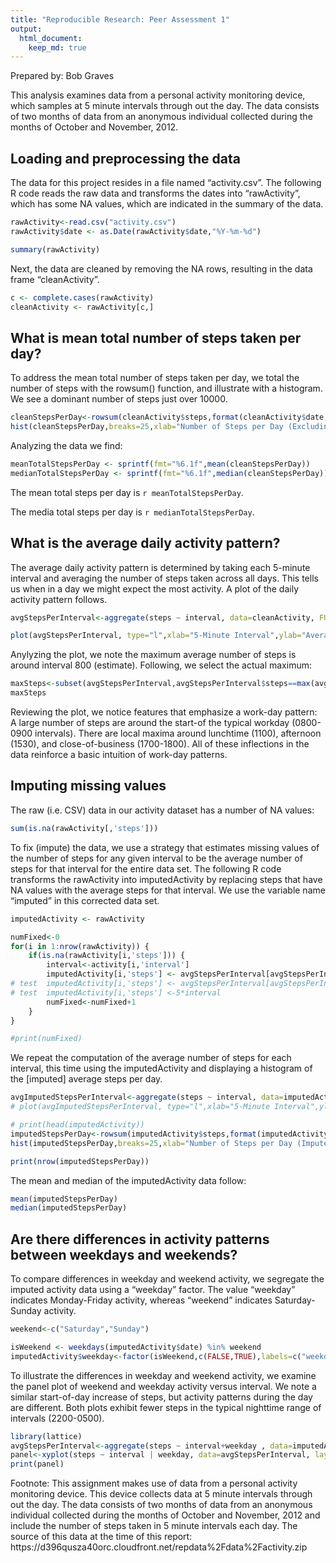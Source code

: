 ```yaml
---
title: "Reproducible Research: Peer Assessment 1"
output: 
  html_document:
    keep_md: true
---
```


Prepared by: Bob Graves

This analysis examines data from a personal activity monitoring device, which samples at 5 minute intervals through out the day. The data consists of two months of data from an anonymous individual collected during the months of October and November, 2012.

## Loading and preprocessing the data

The data for this project resides in a file named "activity.csv". 
The following R code reads the raw data and transforms the dates into "rawActivity", 
which has some NA values, which are indicated in the summary of the data.
```r
rawActivity<-read.csv("activity.csv")
rawActivity$date <- as.Date(rawActivity$date,"%Y-%m-%d")

summary(rawActivity)
```
Next, the data are cleaned by removing the NA rows, resulting in the data frame "cleanActivity".
```r
c <- complete.cases(rawActivity)
cleanActivity <- rawActivity[c,]
```


## What is mean total number of steps taken per day?

To address the mean total number of steps taken per day, we total the number of steps with
the rowsum() function, and illustrate with a histogram. We see a dominant number of steps just over 10000.

```r
cleanStepsPerDay<-rowsum(cleanActivity$steps,format(cleanActivity$date,"%Y-%m-%d"))
hist(cleanStepsPerDay,breaks=25,xlab="Number of Steps per Day (Excluding NA's)",main = "Histogram - Number of Steps Per Day")
```
Analyzing the data we find:
```r
meanTotalStepsPerDay <- sprintf(fmt="%6.1f",mean(cleanStepsPerDay))
medianTotalStepsPerDay <- sprintf(fmt="%6.1f",median(cleanStepsPerDay))
```

The mean total steps per day is `r meanTotalStepsPerDay`.

The media total steps per day is `r medianTotalStepsPerDay`.

## What is the average daily activity pattern?

The average daily activity pattern is determined by taking each 5-minute interval 
and averaging the number of steps taken across all days. This tells us when in a day we might expect the most activity. A plot of the daily activity pattern follows.
```r
avgStepsPerInterval<-aggregate(steps ~ interval, data=cleanActivity, FUN=mean)

plot(avgStepsPerInterval, type="l",xlab="5-Minute Interval",ylab="Average Steps")
```

Anylyzing the plot, we note the maximum average number of steps is around interval 800 (estimate).
Following, we select the actual maximum:
```r
maxSteps<-subset(avgStepsPerInterval,avgStepsPerInterval$steps==max(avgStepsPerInterval$steps))
maxSteps
```
Reviewing the plot, we notice features that emphasize a work-day pattern: A large number of steps are around the start-of the typical workday (0800-0900 intervals). There are local maxima around lunchtime (1100), afternoon (1530), and close-of-business (1700-1800). All of these inflections in the data reinforce a basic intuition of work-day patterns.

## Imputing missing values
The raw (i.e. CSV) data in our activity dataset has a number of NA values:
```r
sum(is.na(rawActivity[,'steps']))
```

To fix (impute) the data, we use a strategy that estimates missing values of the number of steps for any given interval to be the average number of steps for that interval for the entire data set. The following R code transforms the rawActivity into imputedActivity by replacing steps that have NA values with the average steps for that interval. We use the variable name "imputed" in this corrected data set. 

```r
imputedActivity <- rawActivity

numFixed<-0
for(i in 1:nrow(rawActivity)) {
    if(is.na(rawActivity[i,'steps'])) {
        interval<-activity[i,'interval']
        imputedActivity[i,'steps'] <- avgStepsPerInterval[avgStepsPerInterval$interval==interval,'steps']
# test  imputedActivity[i,'steps'] <- avgStepsPerInterval[avgStepsPerInterval$interval==interval,'steps'] + 200
# test  imputedActivity[i,'steps'] <-5*interval
        numFixed<-numFixed+1
    }
}

#print(numFixed)
```

We repeat the computation of the average number of steps for each interval, this time using the imputedActivity and displaying a histogram  of the [imputed] average steps per day. 
```r
avgImputedStepsPerInterval<-aggregate(steps ~ interval, data=imputedActivity, FUN=mean)
# plot(avgImputedStepsPerInterval, type="l",xlab="5-Minute Interval",ylab="Average Steps (Imputed)")

# print(head(imputedActivity))
imputedStepsPerDay<-rowsum(imputedActivity$steps,format(imputedActivity$date,"%Y-%m-%d"))
hist(imputedStepsPerDay,breaks=25,xlab="Number of Steps per Day (Imputed)",main = "Histogram - Number of Steps Per Day")

print(nrow(imputedStepsPerDay))
```

The mean and median of the imputedActivity data follow:
```r
mean(imputedStepsPerDay)
median(imputedStepsPerDay)
```

## Are there differences in activity patterns between weekdays and weekends?
To compare differences in weekday and weekend activity, we segregate the imputed activity data using a "weekday" factor. The value "weekday" indicates Monday-Friday activity, whereas "weekend" indicates Saturday-Sunday activity. 
```r
weekend<-c("Saturday","Sunday")

isWeekend <- weekdays(imputedActivity$date) %in% weekend
imputedActivity$weekday<-factor(isWeekend,c(FALSE,TRUE),labels=c("weekday","weekend"))
```
To illustrate the differences in weekday and weekend activity, we examine the panel plot of weekend and weekday activity versus interval. We note a similar start-of-day increase of steps, but activity patterns during the day are different. Both plots exhibit fewer steps in the typical nighttime range of intervals (2200-0500). 
```r
library(lattice)
avgStepsPerInterval<-aggregate(steps ~ interval+weekday , data=imputedActivity, FUN=mean)
panel<-xyplot(steps ~ interval | weekday, data=avgStepsPerInterval, layout=c(1,2),type='l')
print(panel)

```

Footnote:
This assignment makes use of data from a personal activity monitoring device. This device collects data at 5 minute intervals through out the day. The data consists of two months of data from an anonymous individual collected during the months of October and November, 2012 and include the number of steps taken in 5 minute intervals each day.
The source of this data at the time of this report: https://d396qusza40orc.cloudfront.net/repdata%2Fdata%2Factivity.zip